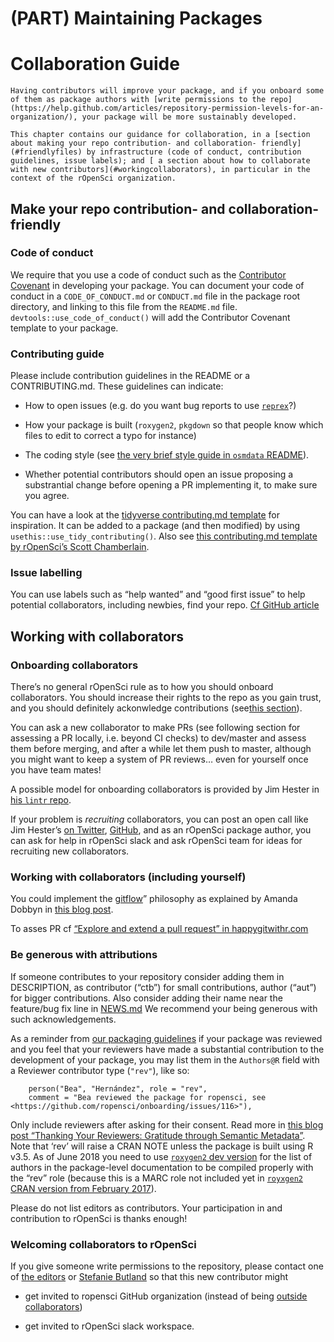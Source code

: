 #  (PART) Maintaining Packages {-}

# Collaboration Guide {#collaboration}

```block
Having contributors will improve your package, and if you onboard some of them as package authors with [write permissions to the repo](https://help.github.com/articles/repository-permission-levels-for-an-organization/), your package will be more sustainably developed.

This chapter contains our guidance for collaboration, in a [section about making your repo contribution- and collaboration- friendly](#friendlyfiles) by infrastructure (code of conduct, contribution guidelines, issue labels); and [ a section about how to collaborate with new contributors](#workingcollaborators), in particular in the context of the rOpenSci organization.
```

## Make your repo contribution- and collaboration- friendly {#friendlyfiles}

### Code of conduct

We require that you use a code of conduct such as the [Contributor Covenant](http://contributor-covenant.org/) in developing your package.  You can document your code of conduct in a `CODE_OF_CONDUCT.md` or `CONDUCT.md` file in the package root directory, and linking to this file from the `README.md` file.  `devtools::use_code_of_conduct()` will add the Contributor Covenant template to your package.

### Contributing guide

Please include contribution guidelines in the README or a CONTRIBUTING.md. These guidelines can indicate:

* How to open issues (e.g. do you want bug reports to use [`reprex`](https://github.com/tidyverse/reprex)?)

* How your package is built (`roxygen2`, `pkgdown` so that people know which files to edit to correct a typo for instance)

* The coding style (see [the very brief style guide in `osmdata` README](https://github.com/ropensci/osmdata#style-guide)).

* Whether potential contributors should open an issue proposing a substrantial change before opening a PR implementing it, to make sure you agree.

You can have a look at the [tidyverse contributing.md template](https://github.com/r-lib/usethis/blob/8483d1edbec15e36ba72bf1f4fb5ab5dad44acf7/.github/CONTRIBUTING.md) for inspiration. It can be added to a package (and then modified) by using `usethis::use_tidy_contributing()`. Also see [this contributing.md template by rOpenSci's Scott Chamberlain](https://github.com/ropensci/dotgithubfiles/blob/80ba808ed035069cbb073e04c697368072fafaad/CONTRIBUTING.md).

### Issue labelling

You can use labels such as "help wanted" and "good first issue" to help potential collaborators, including newbies, find your repo. [Cf GitHub article](https://help.github.com/articles/helping-new-contributors-find-your-project-with-labels/)

## Working with collaborators {#workingcollaborators}

### Onboarding collaborators

There's no general rOpenSci rule as to how you should onboard collaborators. You should increase their rights to the repo as you gain trust, and you should definitely ackonwledge contributions (see[this section](#attributions)).

You can ask a new collaborator to make PRs (see following section for assessing a PR locally, i.e. beyond CI checks) to dev/master and assess them before merging, and after a while let them push to master, although you might want to keep a system of PR reviews... even for yourself once you have team mates!

A possible model for onboarding collaborators is provided by Jim Hester in [his `lintr` repo](https://github.com/jimhester/lintr/issues/318). 

If your problem is _recruiting_ collaborators, you can post an open call like Jim Hester's [on Twitter](https://twitter.com/jimhester_/status/997109466674819074), [GitHub]((https://github.com/jimhester/lintr/issues/318)), and as an rOpenSci package author, you can ask for help in rOpenSci slack and ask rOpenSci team for ideas for recruiting new collaborators.

### Working with collaborators (including yourself)

You could implement the [gitflow](https://www.atlassian.com/git/tutorials/comparing-workflows/gitflow-workflow)" philosophy as explained by Amanda Dobbyn in [this blog post](https://ropensci.org/blog/2018/04/20/monkeydo/).

To asses PR cf ["Explore and extend a pull request" in happygitwithr.com](http://happygitwithr.com/pr-extend.html)

### Be generous with attributions {#attributions}

If someone contributes to your repository consider adding them in DESCRIPTION, as contributor ("ctb") for small contributions, author ("aut") for bigger contributions. Also consider adding their name near the feature/bug fix line in [NEWS.md](#news) We recommend your being generous with such acknowledgements.

As a reminder from [our packaging guidelines](#building) if your package was reviewed and you feel that your reviewers have made a substantial contribution to the development of your package, you may list them in the `Authors@R` field with a Reviewer contributor type (`"rev"`), like so:

```
    person("Bea", "Hernández", role = "rev",
    comment = "Bea reviewed the package for ropensci, see <https://github.com/ropensci/onboarding/issues/116>"),
```
Only include reviewers after asking for their consent. Read more in [this blog post "Thanking Your Reviewers: Gratitude through Semantic Metadata"](https://ropensci.org/blog/2018/03/16/thanking-reviewers-in-metadata/). Note that 'rev' will raise a CRAN NOTE unless the package is built using R v3.5. As of June 2018 you need to use [`roxygen2` dev version](https://github.com/klutometis/roxygen#installation) for the list of authors in the package-level documentation to be compiled properly with the "rev" role (because this is a MARC role not included yet in [`royxgen2` CRAN version from February 2017](https://cran.r-project.org/web/packages/roxygen2/index.html)).

Please do not list editors as contributors. Your participation in and contribution to rOpenSci is thanks enough!

### Welcoming collaborators to rOpenSci

If you give someone write permissions to the repository, please contact one of [the editors](#associateditors) or [Stefanie Butland](github.com/stefaniebutland) so that this new contributor might

* get invited to ropensci GitHub organization (instead of being [outside collaborators](https://help.github.com/articles/repository-permission-levels-for-an-organization/#outside-collaborators))

* get invited to rOpenSci slack workspace.
